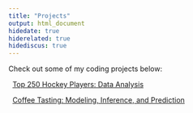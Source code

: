 ```yaml
---
title: "Projects"
output: html_document
hidedate: true
hiderelated: true
hidediscus: true
---
```


Check out some of my coding projects below:


<i class="fa fa-signal"></i> &nbsp; [Top 250 Hockey Players: Data Analysis](/project/project1/)

<i class="fa fa-line-chart"></i> &nbsp; [Coffee Tasting: Modeling, Inference, and Prediction](/project/project2/)

<!--
<i class="fa fa-pie-chart"></i> 
<i class="fa fa-tasks"></i> 
-->

